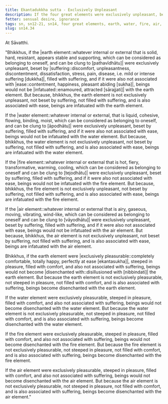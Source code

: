 ```yaml
---
title: Ekantadukkha sutta - Exclusively Unpleasant
description: If the four great elements were exclusively unpleasant, beings would not be infatuated with them. If they were exclusively pleasurable, beings would not become disenchanted with them.
fetter: sensual desire, ignorance
tags: sn, sn12-21, sn14, four great elements, earth, water, fire, air, suffering, unpleasantness, pleasure, infatuation, disenchantment
slug: sn14.34
---
```


At Sāvatthi.

"Bhikkhus, if the |earth element::whatever internal or external that is solid, hard, resistant, appears stable and supporting, which can be considered as belonging to oneself, and can be clung to [pathavīdhātu]| were exclusively unpleasant, beset by |suffering::discomfort, unpleasantness, discontentment, dissatisfaction, stress, pain, disease, i.e. mild or intense suffering [dukkha]|, filled with suffering, and if it were also not associated with |ease::contentment, happiness, pleasant abiding [sukha]|, beings would not be |infatuated::enamoured, attracted [sārajjati]| with the earth element. But because, bhikkhus, the earth element is not exclusively unpleasant, not beset by suffering, not filled with suffering, and is also associated with ease, beings are infatuated with the earth element.

If the |water element::whatever internal or external, that is liquid, cohesive, flowing, binding, moist, which can be considered as belonging to oneself, and can be clung to [āpodhātu]| were exclusively unpleasant, beset by suffering, filled with suffering, and if it were also not associated with ease, beings would not be infatuated with the water element. But because, bhikkhus, the water element is not exclusively unpleasant, not beset by suffering, not filled with suffering, and is also associated with ease, beings are infatuated with the water element.

If the |fire element::whatever internal or external that is hot, fiery, transformative, warming, cooling, which can be considered as belonging to oneself and can be clung to [tejodhātu]| were exclusively unpleasant, beset by suffering, filled with suffering, and if it were also not associated with ease, beings would not be infatuated with the fire element. But because, bhikkhus, the fire element is not exclusively unpleasant, not beset by suffering, not filled with suffering, and is also associated with ease, beings are infatuated with the fire element.

If the |air element::whatever internal or external that is airy, gaseous, moving, vibrating, wind-like, which can be considered as belonging to oneself and can be clung to [vāyodhātu]| were exclusively unpleasant, beset by suffering, filled with suffering, and if it were also not associated with ease, beings would not be infatuated with the air element. But because, bhikkhus, the air element is not exclusively unpleasant, not beset by suffering, not filled with suffering, and is also associated with ease, beings are infatuated with the air element.

Bhikkhus, if the earth element were |exclusively pleasurable::completely comfortable, totally happy, perfectly at ease [ekantasukha]|, steeped in pleasure, filled with comfort, and also not associated with suffering, beings would not become |disenchanted with::disillusioned with [nibbindati]| the earth element. But because the earth element is not exclusively pleasurable, not steeped in pleasure, not filled with comfort, and is also associated with suffering, beings become disenchanted with the earth element.

If the water element were exclusively pleasurable, steeped in pleasure, filled with comfort, and also not associated with suffering, beings would not become disenchanted with the water element. But because the water element is not exclusively pleasurable, not steeped in pleasure, not filled with comfort, and is also associated with suffering, beings become disenchanted with the water element.

If the fire element were exclusively pleasurable, steeped in pleasure, filled with comfort, and also not associated with suffering, beings would not become disenchanted with the fire element. But because the fire element is not exclusively pleasurable, not steeped in pleasure, not filled with comfort, and is also associated with suffering, beings become disenchanted with the fire element.

If the air element were exclusively pleasurable, steeped in pleasure, filled with comfort, and also not associated with suffering, beings would not become disenchanted with the air element. But because the air element is not exclusively pleasurable, not steeped in pleasure, not filled with comfort, and is also associated with suffering, beings become disenchanted with the air element."